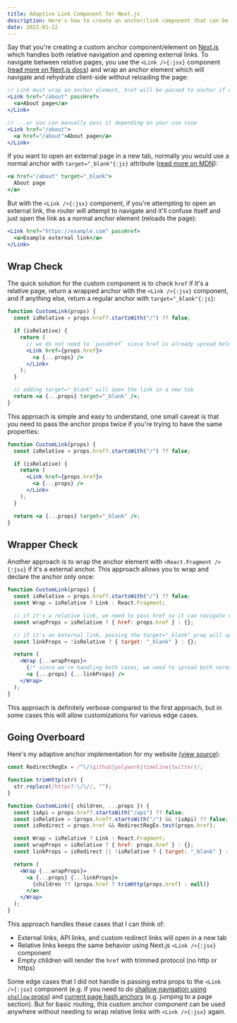 ```yaml
---
title: Adaptive Link Component for Next.js
description: Here's how to create an anchor/link component that can be used for both relative Next.js pages and external links
date: 2022-01-22
---
```


Say that you're creating a custom anchor component/element on [Next.js](https://nextjs.org) which handles both
relative navigation and opening external links. To navigate between relative pages, you use the
`<Link />{:jsx}` component ([read more on Next.js docs](https://nextjs.org/docs/api-reference/next/link))
and wrap an anchor element which will navigate and rehydrate client-side without reloading the page:

```jsx
// Link must wrap an anchor element, href will be passed to anchor if using `passHref`
<Link href="/about" passHref>
  <a>About page</a>
</Link>

// ...or you can manually pass it depending on your use case
<Link href="/about">
  <a href="/about">About page</a>
</Link>
```

If you want to open an external page in a new tab, normally you would use a normal anchor with
`target="_blank"{:js}` attribute ([read more on MDN](https://developer.mozilla.org/en-US/docs/Web/HTML/Element/a#attr-target)):

```jsx
<a href="/about" target="_blank">
  About page
</a>
```

But with the `<Link />{:jsx}` component, if you're attempting to open an external link, the router will attempt
to navigate and it'll confuse itself and just open the link as a normal anchor element (reloads the page):

```jsx
<Link href="https://example.com" passHref>
  <a>Example external link</a>
</Link>
```

## Wrap Check

The quick solution for the custom component is to check `href` if it's a relative page, return a wrapped anchor
with the `<Link />{:jsx}` component, and if anything else, return a regular anchor with `target="_blank"{:js}`:

```jsx
function CustomLink(props) {
  const isRelative = props.href?.startsWith("/") ?? false;

  if (isRelative) {
    return (
      // we do not need to `passHref` since href is already spread below
      <Link href={props.href}>
        <a {...props} />
      </Link>
    );
  }

  // adding target="_blank" will open the link in a new tab
  return <a {...props} target="_blank" />;
}
```

This approach is simple and easy to understand, one small caveat is that you need to pass
the anchor props twice if you're trying to have the same properties:

```jsx {7,12}
function CustomLink(props) {
  const isRelative = props.href?.startsWith("/") ?? false;

  if (isRelative) {
    return (
      <Link href={props.href}>
        <a {...props} />
      </Link>
    );
  }

  return <a {...props} target="_blank" />;
}
```

## Wrapper Check

Another approach is to wrap the anchor element with `<React.Fragment />{:jsx}` if it's a external anchor.
This approach allows you to wrap and declare the anchor only once:

```jsx
function CustomLink(props) {
  const isRelative = props.href?.startsWith("/") ?? false;
  const Wrap = isRelative ? Link : React.Fragment;

  // if it's a relative link, we need to pass href so it can navigate client-side
  const wrapProps = isRelative ? { href: props.href } : {};

  // if it's an external link, passing the target="_blank" prop will open externally
  const linkProps = !isRelative ? { target: "_blank" } : {};

  return (
    <Wrap {...wrapProps}>
      {/* since we're handling both cases, we need to spread both normal props and external props */}
      <a {...props} {...linkProps} />
    </Wrap>
  );
}
```

This approach is definitely verbose compared to the first approach, but in some cases this will allow
customizations for various edge cases.

## Going Overboard

Here's my adaptive anchor implementation for my website [(view source)](https://github.com/grikomsn/personal-websites/blob/main/sites/griko.id/ui/core/anchor.tsx):

```jsx
const RedirectRegEx = /^\/(github|polywork|timeline|twitter)/;

function trimHttp(str) {
  str.replace(/https?:\/\//, "");
}

function CustomLink({ children, ...props }) {
  const isApi = props.href?.startsWith("/api") ?? false;
  const isRelative = (props.href?.startsWith("/") && !isApi) ?? false;
  const isRedirect = props.href && RedirectRegEx.test(props.href);

  const Wrap = isRelative ? Link : React.Fragment;
  const wrapProps = isRelative ? { href: props.href } : {};
  const linkProps = isRedirect || !isRelative ? { target: "_blank" } : {};

  return (
    <Wrap {...wrapProps}>
      <a {...props} {...linkProps}>
        {children ?? (props.href ? trimHttp(props.href) : null)}
      </a>
    </Wrap>
  );
}
```

This approach handles these cases that I can think of:

- External links, API links, and custom redirect links will open in a new tab
- Relative links keeps the same behavior using Next.js `<Link />{:jsx}` component
- Empty children will render the `href` with trimmed protocol (no http or https)

Some edge cases that I did not handle is passing extra props to the `<Link />{:jsx}` component
(e.g. if you need to do [shallow navigation using `shallow` props](https://nextjs.org/docs/routing/shallow-routing))
and [current page hash anchors](https://developer.mozilla.org/en-US/docs/Web/API/HTMLAnchorElement/hash)
(e.g. jumping to a page section).
But for basic routing, this custom anchor component can be used anywhere without needing to wrap relative links
with `<Link />{:jsx}` again.
